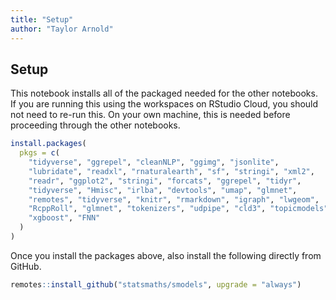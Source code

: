 ```yaml
---
title: "Setup"
author: "Taylor Arnold"
---
```


## Setup

This notebook installs all of the packaged needed for the other notebooks. If
you are running this using the workspaces on RStudio Cloud, you should not need
to re-run this. On your own machine, this is needed before proceeding through
the other notebooks.

```r
install.packages(
  pkgs = c(
    "tidyverse", "ggrepel", "cleanNLP", "ggimg", "jsonlite",
    "lubridate", "readxl", "rnaturalearth", "sf", "stringi", "xml2",
    "readr", "ggplot2", "stringi", "forcats", "ggrepel", "tidyr",
    "tidyverse", "Hmisc", "irlba", "devtools", "umap", "glmnet",
    "remotes", "tidyverse", "knitr", "rmarkdown", "igraph", "lwgeom",
    "RcppRoll", "glmnet", "tokenizers", "udpipe", "cld3", "topicmodels",
    "xgboost", "FNN"
  )
)
```

Once you install the packages above, also install the following directly from
GitHub.

```r
remotes::install_github("statsmaths/smodels", upgrade = "always")
```

